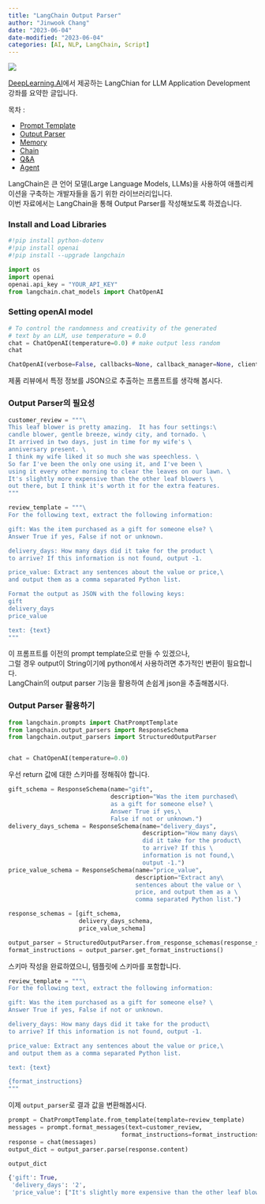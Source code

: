 ```yaml
---
title: "LangChain Output Parser"
author: "Jinwook Chang"
date: "2023-06-04"
date-modified: "2023-06-04"
categories: [AI, NLP, LangChain, Script]
---
```


![](../../others/prompt.png)


[DeepLearning.AI](https://www.deeplearning.ai/)에서 제공하는 LangChian for LLM Application Development 강좌를 요약한 글입니다.

목차 :

* [Prompt Template](../langchain-prompt-template/)
* [Output Parser](../langchain-output-parser/)
* [Memory](../langchain-memory/)
* [Chain](../langchain-chains/)
* [Q&A](../langchain-qna)
* [Agent](../langchain-agent)

LangChain은 큰 언어 모델(Large Language Models, LLMs)을 사용하여 애플리케이션을 구축하는 개발자들을 돕기 위한 라이브러리입니다. \
이번 자료에서는 LangChain을 통해 Output Parser를 작성해보도록 하겠습니다.

### Install and Load Libraries

```python
#!pip install python-dotenv
#!pip install openai
#!pip install --upgrade langchain

import os
import openai
openai.api_key = "YOUR_API_KEY"
from langchain.chat_models import ChatOpenAI
```

### Setting openAI model

```python
# To control the randomness and creativity of the generated
# text by an LLM, use temperature = 0.0
chat = ChatOpenAI(temperature=0.0) # make output less random
chat
```

```python
ChatOpenAI(verbose=False, callbacks=None, callback_manager=None, client=<class 'openai.api_resources.chat_completion.ChatCompletion'>, model_name='gpt-3.5-turbo', temperature=0.0, model_kwargs={}, openai_api_key=None, openai_api_base=None, openai_organization=None, request_timeout=None, max_retries=6, streaming=False, n=1, max_tokens=None)
```

제품 리뷰에서 특정 정보를 JSON으로 추출하는 프롬프트를 생각해 봅시다.

### Output Parser의 필요성

```python
customer_review = """\
This leaf blower is pretty amazing.  It has four settings:\
candle blower, gentle breeze, windy city, and tornado. \
It arrived in two days, just in time for my wife's \
anniversary present. \
I think my wife liked it so much she was speechless. \
So far I've been the only one using it, and I've been \
using it every other morning to clear the leaves on our lawn. \
It's slightly more expensive than the other leaf blowers \
out there, but I think it's worth it for the extra features.
"""

review_template = """\
For the following text, extract the following information:

gift: Was the item purchased as a gift for someone else? \
Answer True if yes, False if not or unknown.

delivery_days: How many days did it take for the product \
to arrive? If this information is not found, output -1.

price_value: Extract any sentences about the value or price,\
and output them as a comma separated Python list.

Format the output as JSON with the following keys:
gift
delivery_days
price_value

text: {text}
"""
```

이 프롬프트를 이전의 prompt template으로 만들 수 있겠으나, \
그럴 경우 output이 String이기에 python에서 사용하려면 추가적인 변환이 필요합니다. \
LangChain의 output parser 기능을 활용하여 손쉽게 json을 추출해봅시다.

### Output Parser 활용하기

```python
from langchain.prompts import ChatPromptTemplate
from langchain.output_parsers import ResponseSchema
from langchain.output_parsers import StructuredOutputParser


chat = ChatOpenAI(temperature=0.0)
```

우선 return 값에 대한 스키마를 정해줘야 합니다.

```python
gift_schema = ResponseSchema(name="gift",
                             description="Was the item purchased\
                             as a gift for someone else? \
                             Answer True if yes,\
                             False if not or unknown.")
delivery_days_schema = ResponseSchema(name="delivery_days",
                                      description="How many days\
                                      did it take for the product\
                                      to arrive? If this \
                                      information is not found,\
                                      output -1.")
price_value_schema = ResponseSchema(name="price_value",
                                    description="Extract any\
                                    sentences about the value or \
                                    price, and output them as a \
                                    comma separated Python list.")

response_schemas = [gift_schema, 
                    delivery_days_schema,
                    price_value_schema]

output_parser = StructuredOutputParser.from_response_schemas(response_schemas)
format_instructions = output_parser.get_format_instructions()
```

스키마 작성을 완료하였으니, 템플릿에 스키마를 포함합니다.

```python
review_template = """\
For the following text, extract the following information:

gift: Was the item purchased as a gift for someone else? \
Answer True if yes, False if not or unknown.

delivery_days: How many days did it take for the product\
to arrive? If this information is not found, output -1.

price_value: Extract any sentences about the value or price,\
and output them as a comma separated Python list.

text: {text}

{format_instructions}
"""
```

이제 `output_parser`로 결과 값을 변환해봅시다.

```python
prompt = ChatPromptTemplate.from_template(template=review_template)
messages = prompt.format_messages(text=customer_review, 
                                format_instructions=format_instructions)
response = chat(messages)
output_dict = output_parser.parse(response.content)
```

```python
output_dict
```

```python
{'gift': True,
 'delivery_days': '2',
 'price_value': ["It's slightly more expensive than the other leaf blowers out there, but I think it's worth it for the extra features."]}
 ```



